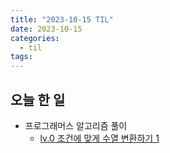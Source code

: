 ```yaml
---
title: "2023-10-15 TIL"
date: 2023-10-15
categories:
  - til
tags:
---
```


## 오늘 한 일

- 프로그래머스 알고리즘 풀이
  - [lv.0 조건에 맞게 수열 변환하기 1](https://makepin2r.github.io/algorithm-programmers/181882/)

